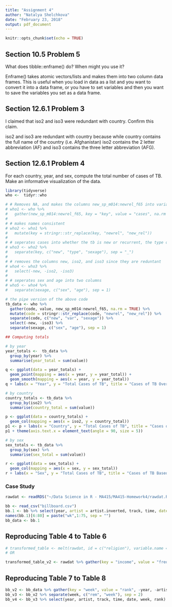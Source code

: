 ```yaml
---
title: "Assignment 4"
author: "Natalya Shelchkova"
date: "February 23, 2018"
output: pdf_document
---
```


```r
knitr::opts_chunk$set(echo = TRUE)
```

## Section 10.5 Problem 5

What does tibble::enframe() do? When might you use it?

Enframe() takes atomic vectors/lists and makes them into two column data frames. This is useful when you load in data as a list and you want to convert it into a data frame, or you have to set variables and then you want to save the variables you set as a data frame. 

## Section 12.6.1 Problem 3

I claimed that iso2 and iso3 were redundant with country. Confirm this claim.

iso2 and iso3 are redundant with country because while country contains the full name of the country (i.e. Afghanistan) iso2 contains the 2 letter abbreviation (AF) and iso3 contains the three letter abbreviation (AFG).

## Section 12.6.1 Problem 4

For each country, year, and sex, compute the total number of cases of TB. Make an informative visualization of the data.

```r
library(tidyverse)
who <-  tidyr::who

# # Removes NA, and makes the columns new_sp_m014:newrel_f65 into variables
# who1 <- who %>% 
#   gather(new_sp_m014:newrel_f65, key = "key", value = "cases", na.rm = TRUE)
# 
# # makes names consistent
# who2 <- who1 %>% 
#   mutate(key = stringr::str_replace(key, "newrel", "new_rel"))
# 
# # seperates cases into whether the tb is new or recurrent, the type of tb, and the sax/age of the individual
# who3 <- who2 %>% 
#   separate(key, c("new", "type", "sexage"), sep = "_")
# 
# # removes the columns new, iso2, and iso3 since they are reduntant
# who4 <- who3 %>% 
#   select(-new, -iso2, -iso3)
# 
# # seperates sex and age into two columns
# who5 <- who4 %>% 
#   separate(sexage, c("sex", "age"), sep = 1)

# the pipe version of the above code
tb_data <- who %>%
  gather(code, value, new_sp_m014:newrel_f65, na.rm = TRUE) %>% 
  mutate(code = stringr::str_replace(code, "newrel", "new_rel")) %>%
  separate(code, c("new", "var", "sexage")) %>% 
  select(-new, -iso3) %>% 
  separate(sexage, c("sex", "age"), sep = 1)

## Computing totals

# by year
year_totals <-  tb_data %>%
  group_by(year) %>%
  summarise(year_total = sum(value))

q <- ggplot(data = year_totals) + 
  geom_point(mapping = aes(x = year, y = year_total)) +
  geom_smooth(mapping = aes(x = year, y = year_total))
q + labs(x = "Year", y = "Total Cases of TB", title = "Cases of TB Over the Years")

# by country
country_totals <- tb_data %>%
  group_by(iso2) %>%
  summarise(country_total = sum(value))

p <- ggplot(data = country_totals) + 
  geom_col(mapping = aes(x = iso2, y = country_total))
p1 <- p + labs(x = "Country", y = "Total Cases of TB", title = "Cases of TB per Country")
p1 + theme(axis.text.x = element_text(angle = 90, size = 5))

# by sex
sex_totals <- tb_data %>%
  group_by(sex) %>%
  summarise(sex_total = sum(value))

r <- ggplot(data = sex_totals) + 
  geom_col(mapping = aes(x = sex, y = sex_total))
r + labs(x = "Sex", y = "Total Cases of TB", title = "Cases of TB Based on Sex")

```

### Case Study

```r

rawdat <- readRDS("~/Data Science in R - MA415/MA415-Homework4/rawdat.RDS")

bb <- read_csv("billboard.csv")
bb.1 <- bb %>% select(year, artist = artist.inverted, track, time, date = date.entered, id = 8:82)
names(bb.1)[6:80] = paste("wk",1:75, sep = "")
bb_data <- bb.1

```

## Reproducing Table 4 to Table 6

```r

# transformed_table <- melt(rawdat, id = c("religion"), variable.name = "income", value.name = "freq")
# OR

transformed_table_v2 <- rawdat %>% gather(key = "income", value = "freq", -religion)

```


## Reproducing Table 7 to Table 8

```r

bb_v2 <- bb_data %>% gather(key = "week", value = "rank", -year, -artist, -time, -track, -date)
bb_v3 <- bb_v2 %>% separate(week, c("rem", "week"), sep = 2)
bb_v4 <- bb_v3 %>% select(year, artist, track, time, date, week, rank)

```
